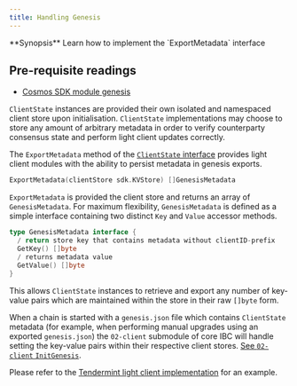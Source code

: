 ```yaml
---
title: Handling Genesis
---
```


<Note>
**Synopsis**
Learn how to implement the `ExportMetadata` interface
</Note>

<Note>

## Pre-requisite readings

* [Cosmos SDK module genesis](https://docs.cosmos.network/v0.47/building-modules/genesis)

</Note>

`ClientState` instances are provided their own isolated and namespaced client store upon initialisation. `ClientState` implementations may choose to store any amount of arbitrary metadata in order to verify counterparty consensus state and perform light client updates correctly.

The `ExportMetadata` method of the [`ClientState` interface](https://github.com/cosmos/ibc-go/blob/v7.0.0/modules/core/exported/client.go#L47) provides light client modules with the ability to persist metadata in genesis exports.

```go
ExportMetadata(clientStore sdk.KVStore) []GenesisMetadata
```

`ExportMetadata` is provided the client store and returns an array of `GenesisMetadata`. For maximum flexibility, `GenesisMetadata` is defined as a simple interface containing two distinct `Key` and `Value` accessor methods.

```go
type GenesisMetadata interface {
  / return store key that contains metadata without clientID-prefix
  GetKey() []byte
  / returns metadata value
  GetValue() []byte
}
```

This allows `ClientState` instances to retrieve and export any number of key-value pairs which are maintained within the store in their raw `[]byte` form.

When a chain is started with a `genesis.json` file which contains `ClientState` metadata (for example, when performing manual upgrades using an exported `genesis.json`) the `02-client` submodule of core IBC will handle setting the key-value pairs within their respective client stores. [See `02-client` `InitGenesis`](https://github.com/cosmos/ibc-go/blob/v7.0.0/modules/core/02-client/genesis.go#L18-L22).

Please refer to the [Tendermint light client implementation](https://github.com/cosmos/ibc-go/blob/v7.0.0/modules/light-clients/07-tendermint/genesis.go#L12) for an example.
